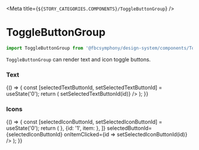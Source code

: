 
<Meta title={`${STORY_CATEGORIES.COMPONENTS}/ToggleButtonGroup`} />

# ToggleButtonGroup

```js
import ToggleButtonGroup from '@fbcsymphony/design-system/components/ToggleButton/ToggleButtonGroup';
```

`ToggleButtonGroup` can render text and icon toggle buttons.

### Text

<Preview>
  <Story name="Text">
    {() => {
      const [selectedTextButtonId, setSelectedTextButtonId] = useState('0');
      return (
        <ToggleButtonGroup
          buttons={[
            {id: '0', item: 'Status'},
            {id: '1', item: 'Technician'},
            {id: '2', item: 'Project'},
          ]}
          selectedButtonId={selectedTextButtonId}
          onItemClicked={id => setSelectedTextButtonId(id)}
        />
      );
    }}
  </Story>
</Preview>

### Icons

<Preview>
  <Story name="Icons">
    {() => {
      const [selectedIconButtonId, setSelectedIconButtonId] = useState('0');
      return (
        <ToggleButtonGroup
          buttons={[
            {id: '0', item: <ListAltIcon />},
            {id: '1', item: <BubbleChartIcon />},
          ]}
          selectedButtonId={selectedIconButtonId}
          onItemClicked={id => setSelectedIconButtonId(id)}
        />
      );
    }}
  </Story>
</Preview>
